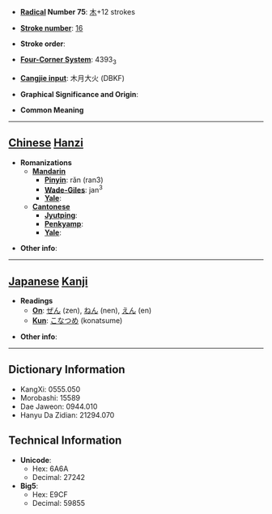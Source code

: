 * '''[[Wiktionary:Chinese radical index| Radical]] Number 75''': [[Wiktionary:Chinese radical index 木|木]]+12 strokes

* '''[[Wiktionary:Chinese total strokes index|Stroke number]]''': [[Wiktionary:Chinese total strokes index 16|16]]

* '''Stroke order''': 

* '''[[Wiktionary:Chinese four corner index|Four-Corner System]]''': 4393<sub>3</sub>

* '''[[Wiktionary:Chinese Cangjie index|Cangjie input]]''': 木月大火 (DBKF)

* '''Graphical Significance and Origin''': 

* '''Common Meaning'''

----

== [[Chinese]] [[Hanzi]] ==

* '''Romanizations'''
** '''[[Mandarin]]'''
*** '''[[Pinyin]]''': rǎn (ran3)
*** '''[[Wade-Giles]]''': jan<sup>3</sup>
*** '''[[Yale]]''': 
** '''[[Cantonese]]'''
*** '''[[Jyutping]]''':
*** '''[[Penkyamp]]''': 
*** '''[[Yale]]''': 

* '''Other info''': 

----

== [[Japanese]] [[Kanji]] ==

* '''Readings'''
** '''[[On]]''': [[ぜん]] (zen), [[ねん]] (nen), [[えん]] (en)
** '''[[Kun]]''': [[こなつめ]] (konatsume)

* '''Other info''':  

----

== Dictionary Information ==

* KangXi: 0555.050
* Morobashi: 15589
* Dae Jaweon: 0944.010
* Hanyu Da Zidian: 21294.070

== Technical Information ==

* '''Unicode''':
** Hex: 6A6A
** Decimal: 27242
* '''Big5''':
** Hex: E9CF
** Decimal: 59855